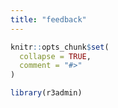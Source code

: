 ```yaml
---
title: "feedback"
---
```


```r
knitr::opts_chunk$set(
  collapse = TRUE,
  comment = "#>"
)
```

```r
library(r3admin)
```
